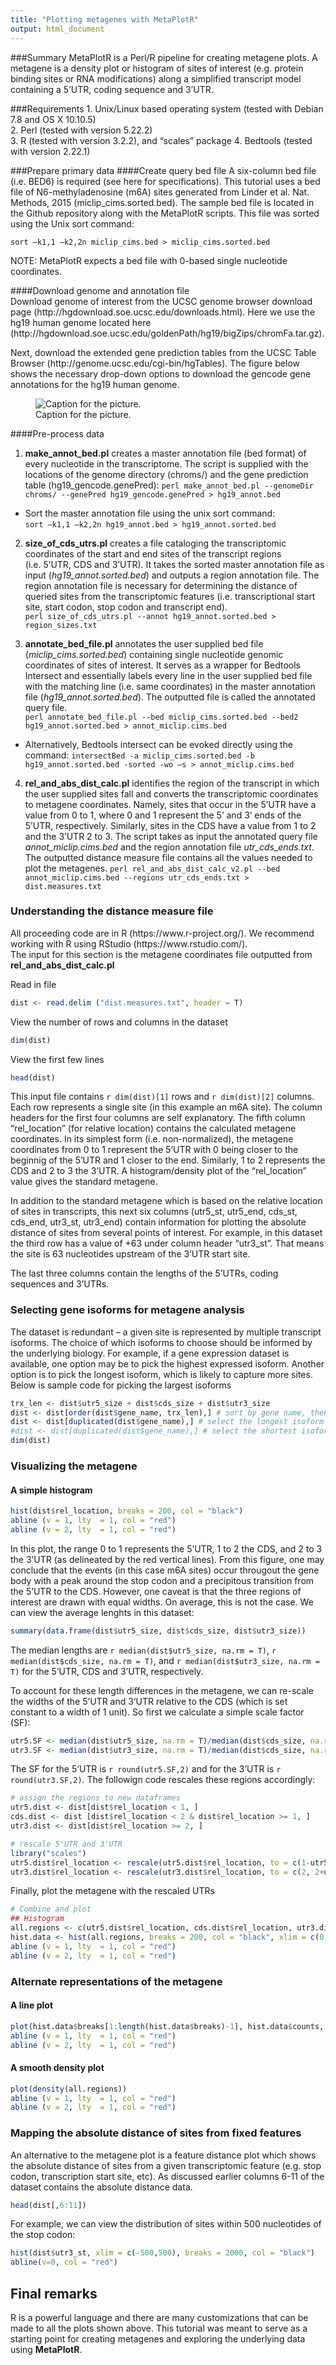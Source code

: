 ```yaml
---
title: "Plotting metagenes with MetaPlotR"
output: html_document
---
```


###Summary
MetaPlotR is a Perl/R pipeline for creating metagene plots.  A metagene is a density plot or histogram of sites of interest (e.g. protein binding sites or RNA modifications) along a simplified transcript model containing a 5’UTR, coding sequence and 3’UTR. 

###Requirements
1.  Unix/Linux based operating system (tested with Debian 7.8 and OS X 10.10.5)  
2.  Perl (tested with version 5.22.2)  
3.  R (tested with version 3.2.2), and "scales" package
4.  Bedtools (tested with version 2.22.1)  

###Prepare primary data
####Create query bed file
A six-column bed file (i.e. BED6) is required (see here for specifications).  This tutorial uses a bed file of N6-methyladenosine (m6A) sites generated from Linder et al. Nat. Methods, 2015 (miclip_cims.sorted.bed).  The sample bed file is located in the Github repository along with the MetaPlotR scripts.  This file was sorted using the Unix sort command:

```sort –k1,1 –k2,2n miclip_cims.bed > miclip_cims.sorted.bed```

NOTE: MetaPlotR expects a bed file with 0-based single nucleotide coordinates.

####Download genome and annotation file  
Download genome of interest from the UCSC genome browser download page (http://hgdownload.soe.ucsc.edu/downloads.html).  Here we use the hg19 human genome located here (http://hgdownload.soe.ucsc.edu/goldenPath/hg19/bigZips/chromFa.tar.gz).

Next, download the extended gene prediction tables from the UCSC Table Browser (http://genome.ucsc.edu/cgi-bin/hgTables).  The figure below shows the necessary drop-down options to download the gencode gene annotations for the hg19 human genome.

![Caption for the picture.](/Users/ao/Dropbox/Jaffrey/Manuscripts/metagene/UCSC_screenshot.png)

####Pre-process data

1. **make_annot_bed.pl** creates a master annotation file (bed format) of every nucleotide in the transcriptome.  The script is supplied with the locations of the genome directory (chroms/) and the gene prediction table (hg19_gencode.genePred):
  ```perl make_annot_bed.pl --genomeDir chroms/ --genePred hg19_gencode.genePred > hg19_annot.bed```  
  
  + Sort the master annotation file using the unix sort command:   
  ```sort –k1,1 –k2,2n hg19_annot.bed > hg19_annot.sorted.bed```

2.	**size_of_cds_utrs.pl** creates a file cataloging the transcriptomic coordinates of the start and end sites of the transcript regions (i.e. 5’UTR, CDS and 3’UTR).  It takes the sorted master annotation file as input (*hg19_annot.sorted.bed*) and outputs a region annotation file.  The region annotation file is necessary for determining the distance of queried sites from the transcriptomic features (i.e. transcriptional start site, start codon, stop codon and transcript end).  
  ```perl size_of_cds_utrs.pl --annot hg19_annot.sorted.bed > region_sizes.txt```   

3.	**annotate_bed_file.pl** annotates the user supplied bed file (*miclip_cims.sorted.bed*) containing single nucleotide genomic coordinates of sites of interest.  It serves as a wrapper for Bedtools Intersect and essentially labels every line in the user supplied bed file with the matching line (i.e. same coordinates) in the master annotation file (*hg19_annot.sorted.bed*).  The outputted file is called the annotated query file.   
  ```perl annotate_bed_file.pl --bed miclip_cims.sorted.bed --bed2 hg19_annot.sorted.bed > annot_miclip.cims.bed```

+ Alternatively, Bedtools intersect can be evoked directly using the command:
  ```intersectBed -a miclip_cims.sorted.bed -b hg19_annot.sorted.bed -sorted -wo –s > annot_miclip.cims.bed```

4.	**rel_and_abs_dist_calc.pl** identifies the region of the transcript in which the user supplied sites fall and converts the transcriptomic coordinates to metagene coordinates.  Namely, sites that occur in the 5’UTR have a value from 0 to 1, where 0 and 1 represent the 5’ and 3’ ends of the 5’UTR, respectively.  Similarly, sites in the CDS have a value from 1 to 2 and the 3’UTR 2 to 3.  The script takes as input the annotated query file *annot_miclip.cims.bed* and the region annotation file *utr_cds_ends.txt*.  The outputted distance measure file contains all the values needed to plot the metagenes.
  ```perl rel_and_abs_dist_calc_v2.pl --bed annot_miclip.cims.bed --regions utr_cds_ends.txt > dist.measures.txt```

### Understanding the distance measure file
All proceeding code are in R (https://www.r-project.org/). We recommend working with R using RStudio (https://www.rstudio.com/).   
The input for this section is the metagene coordinates file outputted from **rel_and_abs_dist_calc.pl**

Read in file
```r
dist <- read.delim ("dist.measures.txt", header = T)
```

View the number of rows and columns in the dataset
```r
dim(dist)
```
View the first few lines
```r
head(dist)
```
This input file contains `r dim(dist)[1]` rows and `r dim(dist)[2]` columns.  Each row represents a single site (in this example an m6A site).  The column headers for the first four columns are self explanatory.  The fifth column "rel_location" (for relative location) contains the calculated metagene coordinates.  In its simplest form (i.e. non-normalized), the metagene coordinates from 0 to 1 represent the 5'UTR with 0 being closer to the beginnig of the 5'UTR and 1 closer to the end.  Similarly, 1 to 2 represents the CDS and 2 to 3 the 3'UTR.  A histogram/density plot of the "rel_location" value gives the standard metagene.

In addition to the standard metagene which is based on the relative location of sites in transcripts, this next six columns (utr5_st, utr5_end, cds_st, cds_end, utr3_st, utr3_end) contain information for plotting the absolute distance of sites from several points of interest. For example, in this dataset the third row has a value of +63 under column header "utr3_st".  That means the site is 63 nucleotides upstream of the 3'UTR start site.

The last three columns contain the lengths of the 5'UTRs, coding sequences and 3'UTRs.

### Selecting gene isoforms for metagene analysis
The dataset is redundant -- a given site is represented by multiple transcript isoforms.  The choice of which isoforms to choose should be informed by the underlying biology.  For example, if a gene expression dataset is available, one option may be to pick the highest expressed isoform.  Another option is to pick the longest isoform, which is likely to capture more sites.  Below is sample code for picking the largest isoforms
```r

trx_len <- dist$utr5_size + dist$cds_size + dist$utr3_size
dist <- dist[order(dist$gene_name, trx_len),] # sort by gene name, then transcript length
dist <- dist[duplicated(dist$gene_name),] # select the longest isoform
#dist <- dist[duplicated(dist$gene_name),] # select the shortest isoform
dim(dist)
```

### Visualizing the metagene
#### A simple histogram
```r
hist(dist$rel_location, breaks = 200, col = "black")
abline (v = 1, lty  = 1, col = "red")
abline (v = 2, lty  = 1, col = "red")
```

In this plot, the range 0 to 1 represents the 5'UTR, 1 to 2 the CDS, and 2 to 3 the 3'UTR (as delineated by the red vertical lines).  From this figure, one may conclude that the events (in this case m6A sites) occur througout the gene body with a peak around the stop codon and a precipitous transition from the 5'UTR to the CDS.  However, one caveat is that the three regions of interest are drawn with equal widths.  On average, this is not the case.  We can view the average lenghts in this dataset:

```r
summary(data.frame(dist$utr5_size, dist$cds_size, dist$utr3_size))
```

The median lengths are `r median(dist$utr5_size, na.rm = T)`, `r median(dist$cds_size, na.rm = T)`, and `r median(dist$utr3_size, na.rm = T)` for the 5'UTR, CDS and 3'UTR, respectively.

To account for these length differences in the metagene, we can re-scale the widths of the 5'UTR and 3'UTR relative to the CDS (which is set constant to a width of 1 unit).  So first we calculate a simple scale factor (SF):

```r
utr5.SF <- median(dist$utr5_size, na.rm = T)/median(dist$cds_size, na.rm = T)
utr3.SF <- median(dist$utr3_size, na.rm = T)/median(dist$cds_size, na.rm = T)
```

The SF for the 5'UTR is `r round(utr5.SF,2)` and for the 3'UTR is `r round(utr3.SF,2)`.  The followign code rescales these regions accordingly:

```r
# assign the regions to new dataframes
utr5.dist <- dist[dist$rel_location < 1, ]
cds.dist <- dist [dist$rel_location < 2 & dist$rel_location >= 1, ]
utr3.dist <- dist[dist$rel_location >= 2, ]

# rescale 5'UTR and 3'UTR
library("scales")
utr5.dist$rel_location <- rescale(utr5.dist$rel_location, to = c(1-utr5.SF, 1), from = c(0,1))
utr3.dist$rel_location <- rescale(utr3.dist$rel_location, to = c(2, 2+utr3.SF), from = c(2,3))

```

Finally, plot the metagene with the rescaled UTRs
```r
# Combine and plot
## Histogram
all.regions <- c(utr5.dist$rel_location, cds.dist$rel_location, utr3.dist$rel_location)
hist.data <- hist(all.regions, breaks = 200, col = "black", xlim = c(0,3)) # plot and save to variable
abline (v = 1, lty  = 1, col = "red")
abline (v = 2, lty  = 1, col = "red")
```

### Alternate representations of the metagene
#### A line plot
```r
plot(hist.data$breaks[1:length(hist.data$breaks)-1], hist.data$counts, type = 'l')
abline (v = 1, lty  = 1, col = "red")
abline (v = 2, lty  = 1, col = "red")
```

#### A smooth density plot
```r
plot(density(all.regions))
abline (v = 1, lty  = 1, col = "red")
abline (v = 2, lty  = 1, col = "red")
```

### Mapping the absolute distance of sites from fixed features
An alternative to the metagene plot is a feature distance plot which shows the absolute distance of sites from a given transcriptomic feature (e.g. stop codon, transcription start site, etc).  As discussed earlier columns 6-11 of the dataset contains the absolute distance data.

```r
head(dist[,6:11])
```

For example, we can view the distribution of sites within 500 nucleotides of the stop codon:

```r
hist(dist$utr3_st, xlim = c(-500,500), breaks = 2000, col = "black")
abline(v=0, col = "red")
```

## Final remarks
R is a powerful language and there are many customizations that can be made to all the plots shown above.  This tutorial was meant to serve as a starting point for creating metagenes and exploring the underlying data using **MetaPlotR**.
